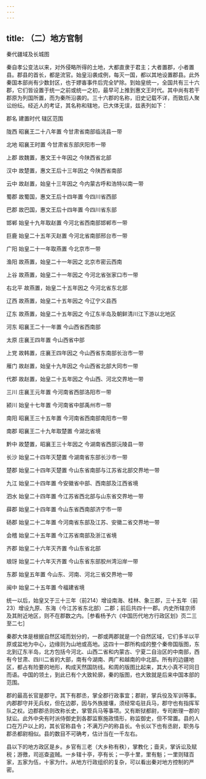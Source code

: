 ```yaml
---
---
---
```

title: （二）地方官制
---



秦代疆域及长城图

秦自孝公变法以来，对外侵略所得的土地，大都直隶于君主；大者置郡，小者置县。郡县的首长，都是流官。始皇沿袭成例，每灭一国，都以其地设置郡县。此外秦国本部尚有少数封区，也于嫪毐事件后完全铲除。到始皇统一，全国共有三十六郡，它们皆设置于统一之前或统一之初，最早可上推到惠文王时代。其中尚有若干郡原为列国所置，而为秦所沿袭的。三十六郡的名称，旧史记载不详，而致后人聚讼纷纭。经近人的考证，其名称和辖地，已大体无误，兹表列如下：

郡名 建置时代 辖区范围

陇西 昭襄王二十八年置 今甘肃省南部临洮县一带

北地 昭襄王时置 今甘肃省东部庆阳市一带

上郡 故魏置，惠文王十年因之 今陕西省北部

汉中 故楚置，惠文王后十三年因之 今陕西省南部

云中 故赵置，始皇十三年因之 今内蒙古呼和浩特以南一带

蜀郡 故蜀国，惠文王后十四年置 今四川省西部

巴郡 故巴国，惠文王后十四年置 今四川省东部

邯郸 始皇十九年取赵置 今河北省西南部邯郸市一带

巨鹿 始皇二十五年灭赵置 今河北省南部邢台市一带

广阳 始皇二十一年取燕置 今北京市一带

渔阳 故燕置，始皇二十一年因之 北京市密云西南

上谷 故燕置，始皇二十一年因之 今河北省张家口市一带

右北平 故燕置，始皇二十五年因之 今河北省东北部

辽西 故燕置，始皇二十五年因之 今辽宁义县西

辽东 故燕置，始皇二十五年因之 今辽东半岛及朝鲜清川江下游以北地区

河东 昭襄王二十一年置 今山西省西南部

太原 庄襄王四年置 今山西省中部

上党 故韩置，庄襄王四年因之 今山西省东南部长治市一带

雁门 故赵置，始皇十九年因之 今山西省北部大同市一带

代郡 故赵置，始皇二十五年因之 今山西、河北交界地一带

三川 庄襄王元年置 今河南省西部洛阳市一带

颍川 始皇十七年置 今河南省中部禹州市一带

南阳 昭襄王三十五年置 今河南省西南部南阳市一带

南郡 昭襄王二十九年取楚置 今湖北省境

黔中 故楚置，昭襄王三十年因之 今湖南省西部沅陵县一带

长沙 始皇二十四年灭楚置 今湖南省东部长沙市一带

楚郡 始皇二十四年灭楚置 今山东省南部与江苏省北部交界地一带

九江 始皇二十四年置 今安徽省中部、西南部及江西省境

泗水 始皇二十四年置 今江苏省西北部与山东省交界地一带

薛郡 始皇二十四年置 今山东省西南部济宁市一带

砀郡 始皇二十二年置 今河南省东部及江苏、安徽二省交界地一带

会稽 始皇二十五年置 今江苏省南部及浙江省境

齐郡 始皇二十六年灭齐置 今山东省北部

琅玡 始皇二十六年灭齐置 今山东省东部胶州湾沿岸一带

东郡 始皇五年置 今山东、河南、河北三省交界地一带

闽中 始皇二十五年置 今福建省境

统一以后，始皇又于三十三年（前214）增设南海、桂林、象三郡，三十五年（前23）增设九原、东海（今江苏省东北部）二郡；前后共四十一郡。内史所辖京师及其附近地区，则不在郡数之内。［参看杨予六《中国历代地方行政区划》页二三至二七］

秦郡大体是根据自然区域而划分的，一郡或两郡就是一个自然区域，它们多半以平原或盆地为中心，边缘则为山地或高地。这四十一郡所构成的整个秦帝国版图，东北到辽东半岛，北方包括今河北、山西二省和内蒙古、宁夏二自治区的中南部，西有今甘肃、四川二省的大部，南有今湖南、两广和越南的中北部。所有的边疆地区，都占有险要的地形，构成天然国防线。和周的版图比起来，其大小真不可同日而语。中国的领土，到此已有个大致轮廓，秦的版图，也大致就是后来中国本部的范围。

郡的最高长官是郡守。其下有郡丞，掌全郡行政事宜；郡尉，掌兵役及军训等事。内郡郡守并无兵权，但在边郡，因与外族接壤，须经常屯驻兵马，郡守也有指挥军队之权。边郡郡丞则改称长史，掌管兵马等事项。又有断狱都尉，专司断理一郡的狱讼。此外中央有时派侍御史到各郡监察施政情形，称监御史，但不常置。县的人口在万户以上的，其长官称县令；不满万户的称县长。令长以下也有丞尉，职务与郡丞都尉相似。县的数目不可确考，估计当在一千左右。

县以下的地方政区是乡。乡官有三老（大乡称有秩），掌教化；啬夫，掌诉讼及赋税；游徼，司巡查盗贼。一乡辖十亭，亭有长；一亭十里，里有魁；一里则辖百家，五家为伍，十家为什。从地方行政组织的复杂，可以看出秦对地方控制的严密。